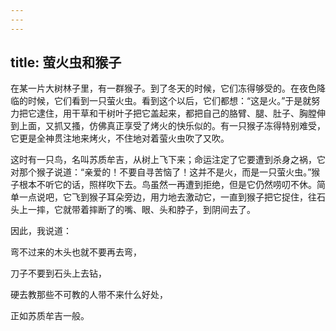 ```yaml
---
---
---
```

title: 萤火虫和猴子
---




在某一片大树林子里，有一群猴子。到了冬天的时候，它们冻得够受的。在夜色降临的时候，它们看到一只萤火虫。看到这个以后，它们都想：“这是火。”于是就努力把它逮住，用干草和干树叶子把它盖起来，都把自己的胳臂、腿、肚子、胸膛伸到上面，又抓又搔，仿佛真正享受了烤火的快乐似的。有一只猴子冻得特别难受，它更是全神贯注地来烤火，不住地对着萤火虫吹了又吹。

这时有一只鸟，名叫苏质牟吉，从树上飞下来；命运注定了它要遭到杀身之祸，它对那个猴子说道：“亲爱的！不要自寻苦恼了！这并不是火，而是一只萤火虫。”猴子根本不听它的话，照样吹下去。鸟虽然一再遭到拒绝，但是它仍然唠叨不休。简单一点说吧，它飞到猴子耳朵旁边，用力地去激动它，一直到猴子把它捉住，往石头上一摔，它就带着摔断了的嘴、眼、头和脖子，到阴间去了。

因此，我说道：

弯不过来的木头也就不要再去弯，

刀子不要到石头上去钻，

硬去教那些不可教的人带不来什么好处，

正如苏质牟吉一般。